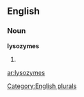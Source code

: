 ==English==

===Noun===
'''lysozymes'''

# {{plural of|[[lysozyme]]}}

[[Category:English plurals]]

[[ar:lysozymes]]